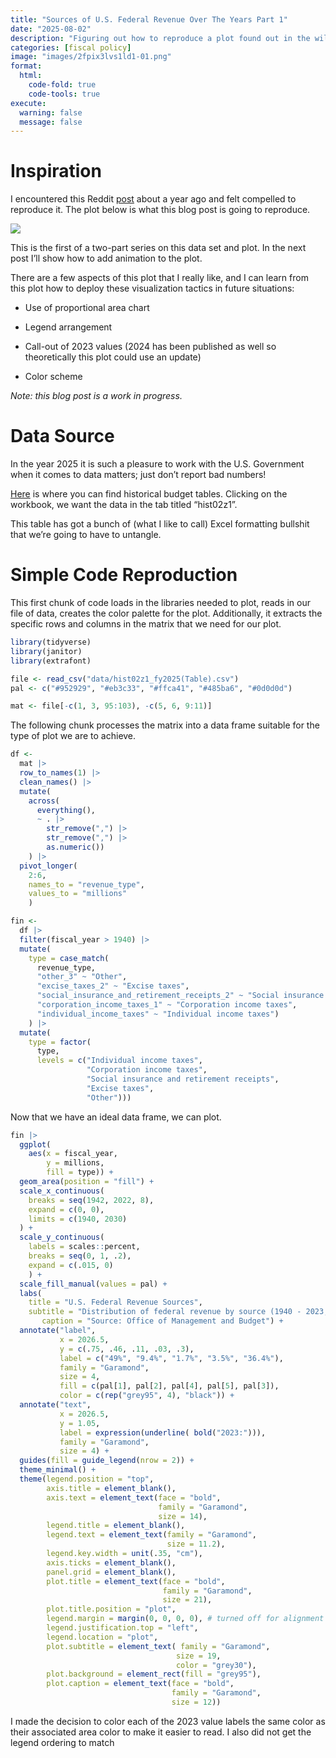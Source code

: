 ```yaml
---
title: "Sources of U.S. Federal Revenue Over The Years Part 1"
date: "2025-08-02"
description: "Figuring out how to reproduce a plot found out in the wild"
categories: [fiscal policy]
image: "images/2fpix3lvs1ld1-01.png"
format: 
  html:
    code-fold: true
    code-tools: true
execute:
  warning: false
  message: false
---
```


# Inspiration

I encountered this Reddit [post](https://www.reddit.com/r/dataisbeautiful/comments/1f1utg1/us_federal_revenue_sources_19402023_oc/) about a year ago and felt compelled to reproduce it. The plot below is what this blog post is going to reproduce.

![](images/2fpix3lvs1ld1-01.png)

This is the first of a two-part series on this data set and plot. In the next post I'll show how to add animation to the plot.

There are a few aspects of this plot that I really like, and I can learn from this plot how to deploy these visualization tactics in future situations:

-   Use of proportional area chart

<!-- -->

-   Legend arrangement

-   Call-out of 2023 values (2024 has been published as well so theoretically this plot could use an update)

-   Color scheme

*Note: this blog post is a work in progress.*

# Data Source

In the year 2025 it is such a pleasure to work with the U.S. Government when it comes to data matters; just don't report bad numbers!

[Here](https://www.whitehouse.gov/omb/information-resources/budget/historical-tables/) is where you can find historical budget tables. Clicking on the workbook, we want the data in the tab titled "hist02z1".

This table has got a bunch of (what I like to call) Excel formatting bullshit that we're going to have to untangle.

# Simple Code Reproduction

This first chunk of code loads in the libraries needed to plot, reads in our file of data, creates the color palette for the plot. Additionally, it extracts the specific rows and columns in the matrix that we need for our plot.

```r
library(tidyverse)
library(janitor)
library(extrafont)

file <- read_csv("data/hist02z1_fy2025(Table).csv")
pal <- c("#952929", "#eb3c33", "#ffca41", "#485ba6", "#0d0d0d")

mat <- file[-c(1, 3, 95:103), -c(5, 6, 9:11)]

```

The following chunk processes the matrix into a data frame suitable for the type of plot we are to achieve.

```r

df <- 
  mat |> 
  row_to_names(1) |> 
  clean_names() |> 
  mutate(
    across(
      everything(),
      ~ . |> 
        str_remove(",") |> 
        str_remove(",") |> 
        as.numeric())
    ) |> 
  pivot_longer(
    2:6, 
    names_to = "revenue_type", 
    values_to = "millions"
    )

fin <- 
  df |> 
  filter(fiscal_year > 1940) |> 
  mutate(
    type = case_match(
      revenue_type, 
      "other_3" ~ "Other",
      "excise_taxes_2" ~ "Excise taxes",
      "social_insurance_and_retirement_receipts_2" ~ "Social insurance and retirement receipts",
      "corporation_income_taxes_1" ~ "Corporation income taxes", 
      "individual_income_taxes" ~ "Individual income taxes")
    ) |> 
  mutate(
    type = factor(
      type, 
      levels = c("Individual income taxes",
                 "Corporation income taxes",
                 "Social insurance and retirement receipts",
                 "Excise taxes",
                 "Other")))
```

Now that we have an ideal data frame, we can plot.

```r
fin |> 
  ggplot(
    aes(x = fiscal_year, 
        y = millions, 
        fill = type)) +
  geom_area(position = "fill") +
  scale_x_continuous(
    breaks = seq(1942, 2022, 8),
    expand = c(0, 0),
    limits = c(1940, 2030)
  ) +
  scale_y_continuous(
    labels = scales::percent,
    breaks = seq(0, 1, .2),
    expand = c(.015, 0)
    ) +
  scale_fill_manual(values = pal) +
  labs(
    title = "U.S. Federal Revenue Sources",
    subtitle = "Distribution of federal revenue by source (1940 - 2023, by fiscal year)",
       caption = "Source: Office of Management and Budget") +
  annotate("label",
           x = 2026.5,
           y = c(.75, .46, .11, .03, .3),
           label = c("49%", "9.4%", "1.7%", "3.5%", "36.4%"),
           family = "Garamond",
           size = 4,
           fill = c(pal[1], pal[2], pal[4], pal[5], pal[3]),
           color = c(rep("grey95", 4), "black")) +
  annotate("text",
           x = 2026.5,
           y = 1.05,
           label = expression(underline( bold("2023:"))),
           family = "Garamond",
           size = 4) +
  guides(fill = guide_legend(nrow = 2)) +
  theme_minimal() +
  theme(legend.position = "top",
        axis.title = element_blank(),
        axis.text = element_text(face = "bold",
                                 family = "Garamond",
                                 size = 14),
        legend.title = element_blank(),
        legend.text = element_text(family = "Garamond",
                                   size = 11.2),
        legend.key.width = unit(.35, "cm"),
        axis.ticks = element_blank(),
        panel.grid = element_blank(),
        plot.title = element_text(face = "bold",
                                  family = "Garamond",
                                  size = 21),
        plot.title.position = "plot",
        legend.margin = margin(0, 0, 0, 0), # turned off for alignment
        legend.justification.top = "left",
        legend.location = "plot",
        plot.subtitle = element_text( family = "Garamond",
                                     size = 19,
                                     color = "grey30"),
        plot.background = element_rect(fill = "grey95"),
        plot.caption = element_text(face = "bold",
                                    family = "Garamond",
                                    size = 12)) 
```

I made the decision to color each of the 2023 value labels the same color as their associated area color to make it easier to read. I also did not get the legend ordering to match
